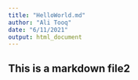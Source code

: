 ```yaml
---
title: "HelloWorld.md"
author: "Ali Tooq"
date: "6/11/2021"
output: html_document
---
```

## This is a markdown file2